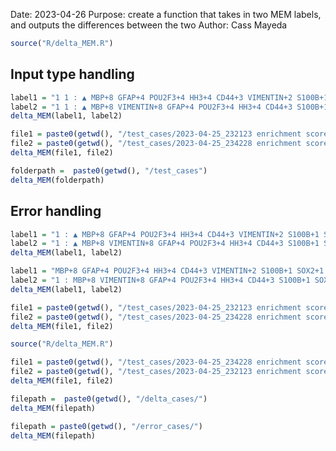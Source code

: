 Date: 2023-04-26 
Purpose: create a function that takes in two MEM labels, and outputs the differences between the two 
Author: Cass Mayeda 

```r
source("R/delta_MEM.R")
```

## Input type handling 

```r
label1 = "1	1 : ▲ MBP+8 GFAP+4 POU2F3+4 HH3+4 CD44+3 VIMENTIN+2 S100B+1 SOX2+1 CUX1+1 ▼ None"
label2 = "1	1 : ▲ MBP+8 VIMENTIN+8 GFAP+4 POU2F3+4 HH3+4 CD44+3 S100B+1 SOX2+1 ▼ None"
delta_MEM(label1, label2)
```

```r
file1 = paste0(getwd(), "/test_cases/2023-04-25_232123 enrichment score-rownames.txt")
file2 = paste0(getwd(), "/test_cases/2023-04-25_234228 enrichment score-rownames.txt")
delta_MEM(file1, file2)
```



```r
folderpath =  paste0(getwd(), "/test_cases")
delta_MEM(folderpath)
```

## Error handling 

```r
label1 = "1 : ▲ MBP+8 GFAP+4 POU2F3+4 HH3+4 CD44+3 VIMENTIN+2 S100B+1 SOX2+1 CUX1+1 ▼ None"
label2 = "1 : ▲ MBP+8 VIMENTIN+8 GFAP+4 POU2F3+4 HH3+4 CD44+3 S100B+1 SOX2+1 ▼ None"
delta_MEM(label1, label2)
```

```r
label1 = "MBP+8 GFAP+4 POU2F3+4 HH3+4 CD44+3 VIMENTIN+2 S100B+1 SOX2+1 CUX1+1 ▼ None"
label2 = "1 : MBP+8 VIMENTIN+8 GFAP+4 POU2F3+4 HH3+4 CD44+3 S100B+1 SOX2+1 ▼ None"
delta_MEM(label1, label2)
```
```r
file1 = paste0(getwd(), "/test_cases/2023-04-25_232123 enrichment score-rownames.txt")
file2 = paste0(getwd(), "/test_cases/2023-04-25_234228 enrichment score-rownames")
delta_MEM(file1, file2)
```

```r
source("R/delta_MEM.R")

file1 = paste0(getwd(), "/test_cases/2023-04-25_234228 enrichment score-rownames")
file2 = paste0(getwd(), "/test_cases/2023-04-25_232123 enrichment score-rownames.txt")
delta_MEM(file1, file2)
```

```r
filepath =  paste0(getwd(), "/delta_cases/")
delta_MEM(filepath)
```

```r
filepath = paste0(getwd(), "/error_cases/")
delta_MEM(filepath)
```








